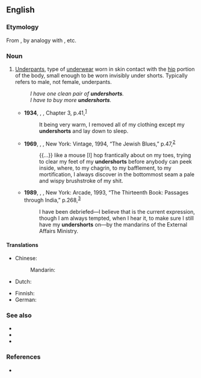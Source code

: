 ==English==

===Etymology===
From {{prefix|en|under|shorts}}, by analogy with {{m|en|underpants}}, etc.

===Noun===
{{en-plural noun}}

# {{lb|en|dated}} [[underpants|Underpants]], type of [[underwear]] worn in skin contact with the [[hip]] portion of the body, small enough to be worn invisibly under shorts. Typically refers to male, not female, underpants.
#:''I have one clean pair of '''undershorts'''.''
#: ''I have to buy more '''undershorts'''.''
#*'''1934''', {{w|Edgar Rice Burroughs}}, ''{{w|Pirates of Venus}}'', Chapter 3, p.{{nbsp}}41,<sup>[https://www.fadedpage.com/books/20170822/html.php]</sup>
#*: It being very warm, I removed all of my clothing except my '''undershorts''' and lay down to sleep.
#* '''1969''', {{w|Philip Roth}}, ''{{w|Portnoy's Complaint|Portnoy’s Complaint}}'', New York: Vintage, 1994, “The Jewish Blues,” p.{{nbsp}}47,<sup>[https://archive.org/details/portnoyscomplain00roth_0]</sup>
#*: {{...}} like a mouse [I] hop frantically about on my toes, trying to clear my feet of my '''undershorts''' before anybody can peek inside, where, to my chagrin, to my bafflement, to my mortification, I always discover in the bottommost seam a pale and wispy brushstroke of my shit.
#* '''1989''', {{w|Shashi Tharoor}}, ''{{w|The Great Indian Novel}}'', New York: Arcade, 1993, “The Thirteenth Book: Passages through India,” p.{{nbsp}}268,<sup>[https://books.google.ca/books?id=tyNahb9XtQsC&printsec=frontcover#v=onepage&q&f=false]</sup>
#*: I have been debriefed—I believe that is the current expression, though I am always tempted, when I hear it, to make sure I still have my '''undershorts''' on—by the mandarins of the External Affairs Ministry.

====Translations====
{{trans-top|underpants}}
* Chinese:
*: Mandarin: {{t-needed|cmn}}
* Dutch: {{t+|nl|onderbroek}}
{{trans-mid}}
* Finnish: {{t+|fi|alushousut}}
* German: {{t+|de|Unterhose}}
{{trans-bottom}}

===See also===
* {{l|en|briefs}}
* {{l|en|boxer shorts}}
* {{l|en|jockey shorts}}

===References===
* {{R:OneLook}}

{{C|en|Underwear}}
